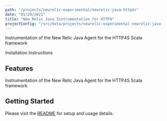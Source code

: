 ```yaml
---
path: "/projects/newrelic-experimental/newrelic-java-http4s"
date: "01/29/2021"
title: "New Relic Java Instrumentation for HTTP4"
projectConfig: "/src/data/projects/newrelic-experimental-newrelic-java-http4s.json"
---
```


<!-- Imports must occur at the top of the file -->

Instrumentation of the New Relic Java Agent for the HTTP4S Scala framework

<Link to="https://github.com/newrelic-experimental/newrelic-java-http4s">Installation Instructions</Link>

## Features

Instrumentation of the New Relic Java Agent for the HTTP4S Scala framework

## Getting Started

Please visit the [README](https://github.com/newrelic-experimental/newrelic-java-http4s#readme) for setup and usage details.
